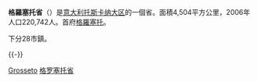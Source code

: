 {{noteTA
|G1=地名
|1=zh-cn:格罗塞托; zh-tw:格羅塞托; zh-hk:哥錫圖;
}}
{{Infobox_ProvinceIT |
  fullname              = |
  name                  = Grosseto|
  region                = [[托斯卡纳大区|托斯卡纳大区]] |
  capital               = [[格羅塞托|格羅塞托]] |
  commune               = 28 |
  area                  = 4,504 |
  population_as_of      = (2001) |
  population            = 210,876 |
  populationdensity     = 47 |
  vehicle               = GR |
  postal_code           = 58010-58012, 58014-58015, 58017, 58019-58020, 58022-58026, 58031, 58033-58034, 58036-58038, 58042-58045, 58051, 58053-58055 |
  telephone_prefix      = 0564, 0566 |
  ISTAT                 = 053 |
  president             = Lio Scheggi |
  map                   = [[File:Grosseto_posizione.png|150px]]|
  coatofarms            = |
}}

'''格羅塞托省'''（{{lang-it|Provincia di Grosseto}}）是[[意大利|意大利]][[托斯卡纳大区|托斯卡纳大区]]的一個省。面積4,504平方公里，2006年人口220,742人。首府[[格羅塞托|格羅塞托]]。

下分28市鎮。

{{Italy-geo-stub}}

{{-}}
{{格羅塞托省市鎮}}
{{Authority control}}

[[Category:托斯卡纳大区省份|Grosseto]]
[[Category:格罗塞托省|]]